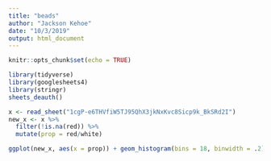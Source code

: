 ```yaml
---
title: "beads"
author: "Jackson Kehoe"
date: "10/3/2019"
output: html_document
---
```


```r
knitr::opts_chunk$set(echo = TRUE)
```

```r
library(tidyverse)
library(googlesheets4)
library(stringr)
sheets_deauth()


```

```r
x <- read_sheet("1cgP-e6THVfiW5TJ95QhX3jkNxKvc8Sicp9k_BkSRd2I")
new_x <- x %>%
  filter(!is.na(red)) %>%
  mutate(prop = red/white)

ggplot(new_x, aes(x = prop)) + geom_histogram(bins = 18, binwidth = .2)

```


